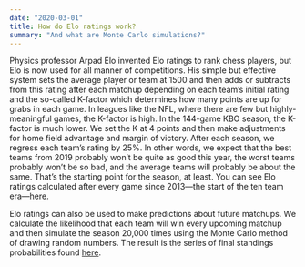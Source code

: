 ```yaml
---
date: "2020-03-01"
title: How do Elo ratings work?
summary: "And what are Monte Carlo simulations?"
---
```


Physics professor Arpad Elo invented Elo ratings to rank chess players, but Elo is now used for all manner of competitions. His simple but effective system sets the average player or team at 1500 and then adds or subtracts from this rating after each matchup depending on each team's initial rating and the so-called K-factor which determines how many points are up for grabs in each game. In leagues like the NFL, where there are few but highly-meaningful games, the K-factor is high. In the 144-game KBO season, the K-factor is much lower. We set the K at 4 points and then make adjustments for home field advantage and margin of victory. After each season, we regress each team's rating by 25%. In other words, we expect that the best teams from 2019 probably won't be quite as good this year, the worst teams probably won't be so bad, and the average teams will probably be about the same. That's the starting point for the season, at least. You can see Elo ratings calculated after every game since 2013—the start of the ten team era—[here](/elohistory).

Elo ratings can also be used to make predictions about future matchups. We calculate the likelihood that each team will win every upcoming matchup and then simulate the season 20,000 times using the Monte Carlo method of drawing random numbers. The result is the series of final standings probabilities found [here](/elo).
